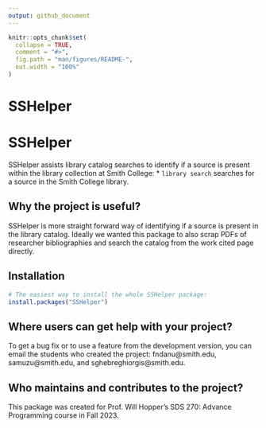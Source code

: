 ```yaml
---
output: github_document
---
```


<!-- README.md is generated from README.Rmd. Please edit that file -->

```r
knitr::opts_chunk$set(
  collapse = TRUE,
  comment = "#>",
  fig.path = "man/figures/README-",
  out.width = "100%"
)
```

# SSHelper

<!-- badges: start -->
<!-- badges: end -->
# SSHelper
  SSHelper assists library catalog searches to identify if a source is present within the library collection at Smith College:
  * `library search` searches for a source in the Smith College library.

## Why the project is useful?
  SSHelper is more straight forward way of identifying if a source is present in the library catalog. 
  Ideally we wanted this package to also scrap PDFs of researcher bibliographies and search the catalog 
  from the work cited page directly.
  
## Installation
```r
# The easiest way to install the whole SSHelper package:
install.packages("SSHelper")
```

## Where users can get help with your project?
To get a bug fix or to use a feature from the development version, you can email 
the students who created the project: fndanu@smith.edu, samuzu@smith.edu, and sghebreghiorgis@smith.edu.

## Who maintains and contributes to the project?
This package was created for Prof. Will Hopper's SDS 270: Advance Programming course in Fall 2023.
